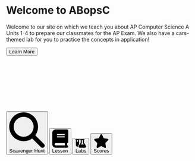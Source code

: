 <script src="https://kit.fontawesome.com/194976a1d5.js" crossorigin="anonymous"></script>

<html>
<body class="indexBackground">

<div class="text-box" style="margin-bottom:150px;">
  <h1>Welcome to ABopsC</h1>
  <span>Welcome to our site on which we teach you about AP Computer Science A Units 1-4 to prepare our classmates for the AP Exam. 
      We also have a cars-themed lab for you to practice the concepts in application!</span>
  
  <a href="../pages/about.html"><button class="btn">Learn More</button></a>
</div>

<div class="tileContainer">

<a href="../temp/pages/scavenger.html">
  <button class="homeTile btn">
    <svg xmlns="http://www.w3.org/2000/svg" viewBox="0 0 512 512" class="icon"><path d="M416 208c0 45.9-14.9 88.3-40 122.7L502.6 457.4c12.5 12.5 12.5 32.8 0 45.3s-32.8 12.5-45.3 0L330.7 376c-34.4 25.2-76.8 40-122.7 40C93.1 416 0 322.9 0 208S93.1 0 208 0S416 93.1 416 208zM208 352a144 144 0 1 0 0-288 144 144 0 1 0 0 288z"/></svg><br>
    <span>Scavenger Hunt</span>
  </button>
</a>
<a href="../temp/pages/lesson.html">
  <button class="homeTile btn">
    <svg xmlns="http://www.w3.org/2000/svg" viewBox="0 0 448 512" class="icon"><path d="M96 0C43 0 0 43 0 96V416c0 53 43 96 96 96H384h32c17.7 0 32-14.3 32-32s-14.3-32-32-32V384c17.7 0 32-14.3 32-32V32c0-17.7-14.3-32-32-32H384 96zm0 384H352v64H96c-17.7 0-32-14.3-32-32s14.3-32 32-32zm32-240c0-8.8 7.2-16 16-16H336c8.8 0 16 7.2 16 16s-7.2 16-16 16H144c-8.8 0-16-7.2-16-16zm16 48H336c8.8 0 16 7.2 16 16s-7.2 16-16 16H144c-8.8 0-16-7.2-16-16s7.2-16 16-16z"/></svg><br>
    <span>Lesson</span>
  </button>
</a>
<a href="../temp/pages/labs.html">
  <button class="homeTile btn">
    <svg xmlns="http://www.w3.org/2000/svg" viewBox="0 0 640 512" class="icon"><path d="M175 389.4c-9.8 16-15 34.3-15 53.1c-10 3.5-20.8 5.5-32 5.5c-53 0-96-43-96-96V64C14.3 64 0 49.7 0 32S14.3 0 32 0H96h64 64c17.7 0 32 14.3 32 32s-14.3 32-32 32V309.9l-49 79.6zM96 64v96h64V64H96zM352 0H480h32c17.7 0 32 14.3 32 32s-14.3 32-32 32V214.9L629.7 406.2c6.7 10.9 10.3 23.5 10.3 36.4c0 38.3-31.1 69.4-69.4 69.4H261.4c-38.3 0-69.4-31.1-69.4-69.4c0-12.8 3.6-25.4 10.3-36.4L320 214.9V64c-17.7 0-32-14.3-32-32s14.3-32 32-32h32zm32 64V224c0 5.9-1.6 11.7-4.7 16.8L330.5 320h171l-48.8-79.2c-3.1-5-4.7-10.8-4.7-16.8V64H384z"/></svg><br>
    <span>Labs</span>
  </button>
</a>
<a href="../temp/pages/scoring.html">
  <button class="homeTile btn">
    <svg xmlns="http://www.w3.org/2000/svg" viewBox="0 0 576 512" class="icon"><path d="M316.9 18C311.6 7 300.4 0 288.1 0s-23.4 7-28.8 18L195 150.3 51.4 171.5c-12 1.8-22 10.2-25.7 21.7s-.7 24.2 7.9 32.7L137.8 329 113.2 474.7c-2 12 3 24.2 12.9 31.3s23 8 33.8 2.3l128.3-68.5 128.3 68.5c10.8 5.7 23.9 4.9 33.8-2.3s14.9-19.3 12.9-31.3L438.5 329 542.7 225.9c8.6-8.5 11.7-21.2 7.9-32.7s-13.7-19.9-25.7-21.7L381.2 150.3 316.9 18z"/></svg><br>
    <span>Scores</span>
  </button>
</a>

</div>

</body>
</html>

